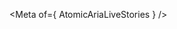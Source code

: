 
<Meta of={ AtomicAriaLiveStories } />

<Title />
<Subtitle><Description/></Subtitle>

<CanvasWithGithub
  of={ AtomicAriaLiveStories.Default }
  githubPath="common/atomic-aria-live/atomic-aria-live.ts"
/>

## Usage

This component should not be needed if you use an interface, as those will automatically create an `atomic-aria-live` component. However, you might want to be able to add regions and messages to that aria-live region from another custom component. You can do so using the `findAriaLive` event.

The `atomic-aria-live` component listens for `atomic/accessibility/findAriaLive` events dispatched on the document. When such an event is received, it sets itself as the `element` property in the event details, allowing other components to interact with it programmatically.

To use this from a custom component, you can dispatch the event and then call methods on the returned element:

```typescript
// Find the aria-live component
const event = new CustomEvent('atomic/accessibility/findAriaLive', {
  detail: {}
});
document.dispatchEvent(event);
const ariaLiveElement = event.detail.element;

// Register a new region and update its message
ariaLiveElement?.registerRegion('my-region', false); // false = polite, true = assertive
ariaLiveElement?.updateMessage('my-region', 'This is an announcement', false);
```


## Reference
<ArgTypes />
